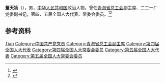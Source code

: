'''董天祯'''（{{bd|？|}}），男，[[中华人民共和国|中华人民共和国]]政治人物，曾任[[青海省总工会|青海省总工会]]副主席、二二一厂党委副书记，第四、五届全国人大代表、常委会委员。<ref>{{Cite book|title=中华人民共和国职官志|author=何虎生, 李耀东, 向常福主编|publisher=中国社会出版社|year=2003|isbn=9787800883934|location=北京|pages=}}</ref><ref>{{Cite book|title=全国人大常务委员会名录|author=尹中卿主编|publisher=解放军出版社|year=1995|isbn=7506527170|location=北京|pages=}}</ref>

== 参考资料 ==
{{reflist}}

{{中国人物小作品}}

{{Authority control}}
{{DEFAULTSORT:Dong董}}
[[Category:董姓|Tian]]
[[Category:中国共产党党员|Category:中国共产党党员]]
[[Category:青海省总工会副主席|Category:青海省总工会副主席]]
[[Category:第四届全国人大代表|Category:第四届全国人大代表]]
[[Category:第四届全国人大常委会委员|Category:第四届全国人大常委会委员]]
[[Category:第五届全国人大代表|Category:第五届全国人大代表]]
[[Category:第五届全国人大常委会委员|Category:第五届全国人大常委会委员]]